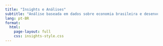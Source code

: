 ```yaml
---
title: "Insights e Análises"
subtitle: "Análise baseada em dados sobre economia brasileira e desenvolvimento urbano"
lang: pt-BR
format:
  html:
    page-layout: full
    css: insights-style.css
---
```

